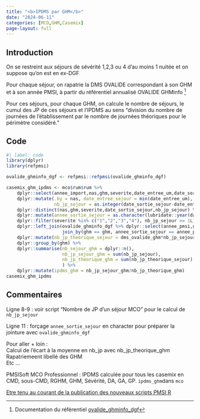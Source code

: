 ```yaml
---
title: "<b>IPDMS par GHM</b>"
date: "2024-06-11"
categories: [MCO,GHM,Casemix]
page-layout: full
---
```


## Introduction  

On se restreint aux séjours de sévérité 1,2,3 ou 4 d'au moins 1 nuitée et on suppose qu'on est en ex-DGF  

Pour chaque séjour, on rapatrie la DMS OVALIDE correspondant à son GHM et à son année PMSI, à partir du référentiel annualisé OVALIDE GHMinfo [^1]  

Pour ces séjours, pour chaque GHM, on calcule le nombre de séjours, le cumul des JP de ces séjours et l'IPDMS au sens "division du nombre de journées de l'établissement par le nombre de journées théoriques pour le périmètre considéré."  

## Code  

```r
#| label: code
library(dplyr)
library(refpmsi)

ovalide_ghminfo_dgf <- refpmsi::refpmsi(ovalide_ghminfo_dgf)

casemix_ghm_ipdms <- mco$rum$rum %>% 
    dplyr::select(annee_import,nas,ghm,severite,date_entree_um,date_sortie_um) %>% 
    dplyr::mutate(.by = nas, date_entree_sejour = min(date_entree_um), date_sortie_sejour = max(date_sortie_um),
                  nb_jp_sejour = as.integer(date_sortie_sejour-date_entree_sejour)) %>% 
    dplyr::distinct(nas,ghm,severite,date_sortie_sejour,nb_jp_sejour) %>% 
    dplyr::mutate(annee_sortie_sejour = as.character(lubridate::year(date_sortie_sejour))) %>% 
    dplyr::filter(severite %in% c("1","2","3","4"), nb_jp_sejour >= 1L) %>% 
    dplyr::left_join(ovalide_ghminfo_dgf %>% dplyr::select(annee_pmsi,ghm,dms_ovalide_ghm = dms),
                     join_by(ghm == ghm, annee_sortie_sejour == annee_pmsi)) %>% 
    dplyr::mutate(nb_jp_theorique_sejour = dms_ovalide_ghm*nb_jp_sejour) %>% 
    dplyr::group_by(ghm) %>% 
    dplyr::summarise(nb_sejour_ghm = dplyr::n(),
                     nb_jp_sejour_ghm = sum(nb_jp_sejour),
                     nb_jp_theorique_ghm = sum(nb_jp_theorique_sejour)
                     ) %>% 
    dplyr::mutate(ipdms_ghm = nb_jp_sejour_ghm/nb_jp_theorique_ghm)
casemix_ghm_ipdms
```

## Commentaires  

Ligne 8-9 : voir script "Nombre de JP d'un séjour MCO" pour le calcul de `nb_jp_sejour`  

Ligne 11 : forçage `annee_sortie_sejour` en character pour préparer la jointure avec `ovalide_ghminfo_dgf`

Pour aller + loin :  
Calcul de l'écart à la moyenne en nb_jp avec nb_jp_theorique_ghm  
Rapatriemeent libellé des GHM  
Etc ...  

PMSISoft MCO Professionnel : IPDMS calculée pour tous les casemix en CMD, sous-CMD, RGHM, GHM, Sévérité, DA, GA, GP. `ipdms_ghm`dans `mco` 

[Etre tenu au courant de la publication des nouveaux scripts PMSI R](http://www.lespmsi.com/scripts-pmsi-r/){target="_blank"}  


[^1]: Documentation du référentiel [ovalide_ghminfo_dgf](https://denisgustin.github.io/refpmsi/articles/ghm.html#ovalide---table-ghminfo_exdgf){target="_blank"}  